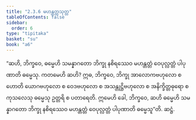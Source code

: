 ```yaml
---
title: "2.3.6 မဟန္တတ္တသုတ္တ"
tableOfContents: false
sidebar:
  order: 6
type: "tipitaka"
basket: "su"
book: "a6"
---
```



<DynamicBreadcrumb />

<Division number="80" book="a6" e="ch" v="16" p="376">

<Paragraph number="667" book="a6">
“ဆဟိ, ဘိက္ခဝေ, ဓမ္မေဟိ သမန္နာဂတော ဘိက္ခု နစိရဿေဝ မဟန္တတ္တံ ဝေပုလ္လတ္တံ ပါပုဏာတိ ဓမ္မေသု. ကတမေဟိ ဆဟိ? ဣဓ, ဘိက္ခဝေ, ဘိက္ခု အာလောကဗဟုလော စ ဟောတိ ယောဂဗဟုလော စ ဝေဒဗဟုလော စ အသန္တုဋ္ဌိဗဟုလော စ အနိက္ခိတ္တဓုရော စ ကုသလေသု ဓမ္မေသု ဥတ္တရိ စ ပတာရေတိ. ဣမေဟိ ခေါ, ဘိက္ခဝေ, ဆဟိ ဓမ္မေဟိ သမန္နာဂတော ဘိက္ခု နစိရဿေဝ မဟန္တတ္တံ ဝေပုလ္လတ္တံ ပါပုဏာတိ ဓမ္မေသူ”တိ.

</Paragraph>
</Division>

<Paragraph number="668" type="center" book="a6">
ဆဋ္ဌံ.
</Paragraph>